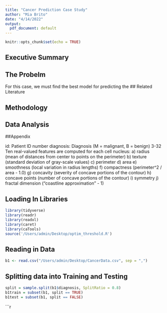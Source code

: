 ```yaml
---
title: "Cancer Prediction Case Study"
author: "Mia Brito"
date: "4/14/2022"
output:
  pdf_document: default
---
```


```r
knitr::opts_chunk$set(echo = TRUE)
```

## Executive Summary

## The Probelm
For this case, we must find the best model for predicting the 
## Related Literature

## Methodology

## Data Analysis

\newpage

##Appendix

id: Patient ID number
diagnosis: Diagnosis (M = malignant, B = benign)
3-32 Ten real-valued features are computed for each cell nucleus:
a) radius (mean of distances from center to points on the
perimeter)
b) texture (standard deviation of gray-scale values)
c) perimeter
d) area
e) smoothness (local variation in radius lengths)
f) compactness (perimeter^2 / area - 1.0)
g) concavity (severity of concave portions of the contour)
h) concave points (number of concave portions of the contour)
i) symmetry
j) fractal dimension ("coastline approximation" - 1)

## Loading In Libraries

```r
library(tidyverse)
library(readr)
library(readxl)
library(caret)
library(caTools)
source('/Users/admin/Desktop/optim_threshold.R')
```

## Reading in Data

```r
b1 <- read.csv("/Users/admin/Desktop/CancerData.csv", sep = ",")
```

## Splitting data into Training and Testing
```r
split = sample.split(b1$diagnosis, SplitRatio = 0.8)
b1train = subset(b1, split == TRUE)
b1test = subset(b1, split == FALSE)
```


```r
